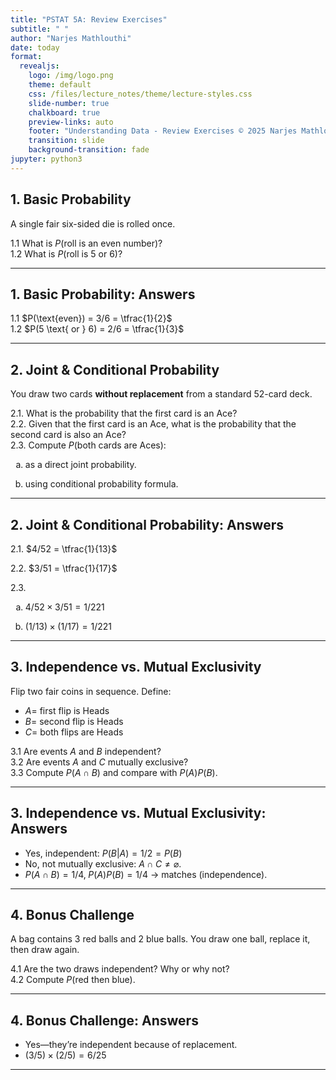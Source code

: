 ```yaml
---
title: "PSTAT 5A: Review Exercises"
subtitle: " "
author: "Narjes Mathlouthi"
date: today
format: 
  revealjs:
    logo: /img/logo.png
    theme: default
    css: /files/lecture_notes/theme/lecture-styles.css
    slide-number: true
    chalkboard: true
    preview-links: auto
    footer: "Understanding Data - Review Exercises © 2025 Narjes Mathlouthi"
    transition: slide
    background-transition: fade
jupyter: python3
---
```




## 1. Basic Probability

:::{.example}
A single fair six-sided die is rolled once.

1.1 What is $P(\text{roll is an even number})$?  
1.2 What is $P(\text{roll is 5 or 6})$?
:::
---

## 1. Basic Probability: Answers

:::{.solution .fragment}
1.1 $P(\text{even}) = 3/6 = \tfrac{1}{2}$  
1.2 $P(5 \text{ or } 6) = 2/6 = \tfrac{1}{3}$
:::

---

## 2. Joint & Conditional Probability

:::{.example}
You draw two cards **without replacement** from a standard 52-card deck.

2.1. What is the probability that the first card is an Ace?  
2.2. Given that the first card is an Ace, what is the probability that the second card is also an Ace?  
2.3.  Compute $P(\text{both cards are Aces})$:

(a) as a direct joint probability.  
  
(b) using conditional probability formula.
:::
---

## 2. Joint & Conditional Probability: Answers

:::{.solution}

2.1. $4/52 = \tfrac{1}{13}$  

2.2. $3/51 = \tfrac{1}{17}$  

2.3. 

(a) $4/52 \times 3/51 = 1/221$ 

(b) $(1/13)\times(1/17) = 1/221$
:::

---

## 3. Independence vs. Mutual Exclusivity

:::{.example}
Flip two fair coins in sequence. Define:

- $A =$ first flip is Heads  
- $B =$ second flip is Heads  
- $C =$ both flips are Heads

3.1 Are events $A$ and $B$ independent?  
3.2 Are events $A$ and $C$ mutually exclusive?  
3.3 Compute $P(A\cap B)$ and compare with $P(A)P(B)$.

:::
---

## 3. Independence vs. Mutual Exclusivity: Answers

:::{.solution}
- Yes, independent: $P(B|A)=1/2 = P(B)$ 
- No, not mutually exclusive: $A\cap C \neq \varnothing$.  
- $P(A\cap B)=1/4, \;P(A)P(B)=1/4$ → matches (independence).
:::

---

## 4. Bonus Challenge

:::{.example}
A bag contains 3 red balls and 2 blue balls. You draw one ball, replace it, then draw again.

4.1 Are the two draws independent? Why or why not?  
4.2 Compute $P(\text{red then blue})$.
:::
---

## 4. Bonus Challenge: Answers

:::{.solution}
- Yes—they’re independent because of replacement.  
- $(3/5)\times(2/5) = 6/25$
:::

---

